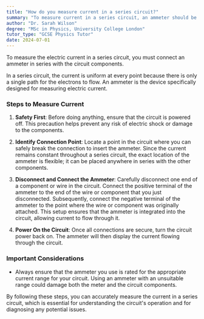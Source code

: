 ```yaml
---
title: "How do you measure current in a series circuit?"
summary: "To measure current in a series circuit, an ammeter should be connected in series with the circuit components."
author: "Dr. Sarah Wilson"
degree: "MSc in Physics, University College London"
tutor_type: "GCSE Physics Tutor"
date: 2024-07-01
---
```


To measure the electric current in a series circuit, you must connect an ammeter in series with the circuit components.

In a series circuit, the current is uniform at every point because there is only a single path for the electrons to flow. An ammeter is the device specifically designed for measuring electric current.

### Steps to Measure Current

1. **Safety First**: Before doing anything, ensure that the circuit is powered off. This precaution helps prevent any risk of electric shock or damage to the components.

2. **Identify Connection Point**: Locate a point in the circuit where you can safely break the connection to insert the ammeter. Since the current remains constant throughout a series circuit, the exact location of the ammeter is flexible; it can be placed anywhere in series with the other components.

3. **Disconnect and Connect the Ammeter**: Carefully disconnect one end of a component or wire in the circuit. Connect the positive terminal of the ammeter to the end of the wire or component that you just disconnected. Subsequently, connect the negative terminal of the ammeter to the point where the wire or component was originally attached. This setup ensures that the ammeter is integrated into the circuit, allowing current to flow through it.

4. **Power On the Circuit**: Once all connections are secure, turn the circuit power back on. The ammeter will then display the current flowing through the circuit.

### Important Considerations

- Always ensure that the ammeter you use is rated for the appropriate current range for your circuit. Using an ammeter with an unsuitable range could damage both the meter and the circuit components.

By following these steps, you can accurately measure the current in a series circuit, which is essential for understanding the circuit's operation and for diagnosing any potential issues.
    